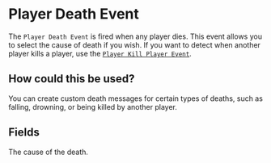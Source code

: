 
# Player Death Event

The `Player Death Event` is fired when any player dies. This event allows you to select the cause of death if you wish. If you want to detect when another player kills a player, use the [`Player Kill Player Event`](PlayerKillPlayerEvent).

## How could this be used?

You can create custom death messages for certain types of deaths, such as falling, drowning, or being killed by another player.

## Fields

<EventsField />

<EntryField name="Death Cause" optional>
    The cause of the death.
</EntryField>
